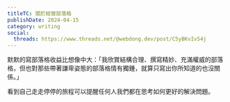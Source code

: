 ```yaml
---
titleTC: 關於經營部落格
publishDate: 2024-04-15
category: writing
social:
  threads: https://www.threads.net/@webdong.dev/post/C5yBKvIv54j
---
```


默默的寫部落格收益比想像中大：「我欣賞結構合理、撰寫精妙、充滿權威的部落格，但也對那些帶著謙卑姿態的部落格情有獨鍾，就算只寫出你所知道的也沒關係。」

看到自己走走停停的旅程可以提醒任何人我們都在思考如何更好的解決問題。
